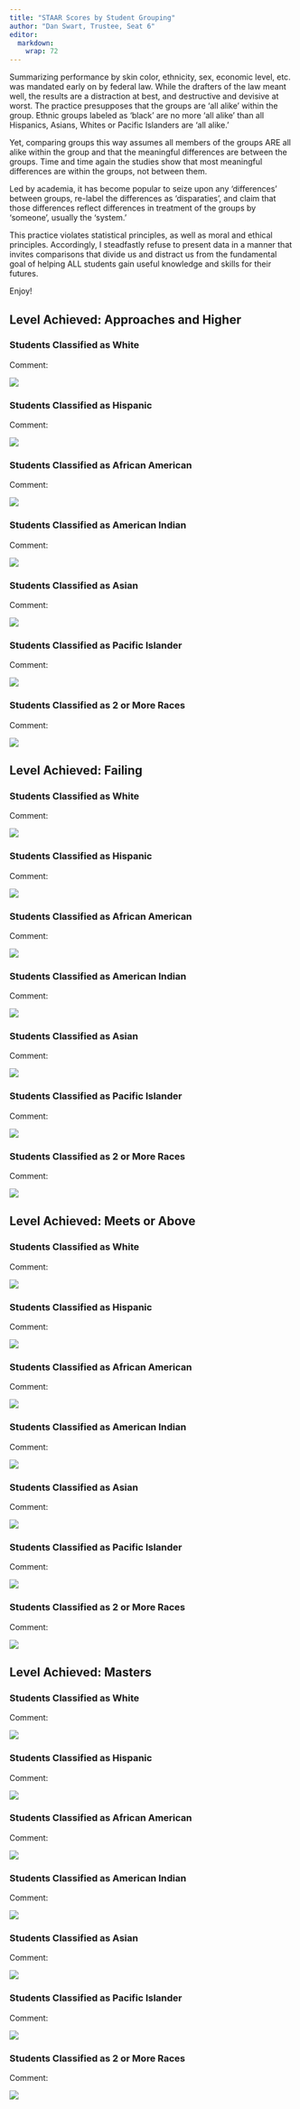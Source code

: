 ```yaml
---
title: "STAAR Scores by Student Grouping"
author: "Dan Swart, Trustee, Seat 6"
editor: 
  markdown: 
    wrap: 72
---
```


Summarizing performance by skin color, ethnicity, sex, economic level, etc. was mandated early on by federal law.  While the drafters of the law meant well, the results are a distraction at best, and destructive and devisive at worst.  The practice presupposes that the groups are 'all alike' within the group.  Ethnic groups labeled as 'black' are no more 'all alike' than all Hispanics, Asians, Whites or Pacific Islanders are 'all alike.'  

Yet, comparing groups this way assumes all members of the groups ARE all alike within the group and that the meaningful differences are between the groups.  Time and time again the studies show that most meaningful differences are within the groups, not between them.  

Led by academia, it has become popular to seize upon any 'differences' between groups, re-label the differences as 'disparaties', and claim that those differences reflect differences in treatment of the groups by 'someone', usually the 'system.'

This practice violates statistical principles, as well as moral and ethical principles.  Accordingly, I steadfastly refuse to present data in a manner that invites comparisons that divide us and distract us from the fundamental goal of helping ALL students gain useful knowledge and skills for their futures.



::: only-html
::: ac
Enjoy!
:::
:::

::: only-pdf
```{=tex}
\begin{center}
Enjoy!
\end{center}
```
:::


\clearpage

## Level Achieved:  Approaches and Higher

### Students Classified as White



Comment:

![](png_Standardized_Scores/Standardized_ScoresWhitescoreAllApproaches_or_Above19952022.png)

\clearpage

### Students Classified as Hispanic

Comment:

![](png_Standardized_Scores/Standardized_ScoresHispanicscoreAllApproaches_or_Above19952022.png)

\clearpage

### Students Classified as African American

Comment:

![](png_Standardized_Scores/Standardized_ScoresAfricanAmericanscoreAllApproaches_or_Above19952022.png)

\clearpage

### Students Classified as American Indian

Comment:

![](png_Standardized_Scores/Standardized_ScoresAmericanIndianscoreAllApproaches_or_Above19952022.png)

\clearpage

### Students Classified as Asian

Comment:

![](png_Standardized_Scores/Standardized_ScoresAsianscoreAllApproaches_or_Above19952022.png)

\clearpage

### Students Classified as Pacific Islander

Comment:

![](png_Standardized_Scores/Standardized_ScoresPacificIslanderscoreAllApproaches_or_Above19952022.png)



\clearpage

### Students Classified as 2 or More Races

Comment:

![](png_Standardized_Scores/Standardized_Scores2orMoreRacesscoreAllApproaches_or_Above19952022.png)




\clearpage

## Level Achieved:  Failing

### Students Classified as White



Comment:

![](png_Standardized_Scores/Standardized_ScoresWhitescoreAllFailing19952022.png)

\clearpage

### Students Classified as Hispanic

Comment:

![](png_Standardized_Scores/Standardized_ScoresHispanicscoreAllFailing19952022.png)

\clearpage

### Students Classified as African American

Comment:

![](png_Standardized_Scores/Standardized_ScoresAfricanAmericanscoreAllFailing19952022.png)

\clearpage

### Students Classified as American Indian

Comment:

![](png_Standardized_Scores/Standardized_ScoresAmericanIndianscoreAllFailing19952022.png)

\clearpage

### Students Classified as Asian

Comment:

![](png_Standardized_Scores/Standardized_ScoresAsianscoreAllFailing19952022.png)

\clearpage

### Students Classified as Pacific Islander

Comment:

![](png_Standardized_Scores/Standardized_ScoresPacificIslanderscoreAllFailing19952022.png)


\clearpage

### Students Classified as 2 or More Races

Comment:

![](png_Standardized_Scores/Standardized_Scores2orMoreRacesscoreAllFailing19952022.png)




\clearpage

## Level Achieved: Meets or Above

### Students Classified as White



Comment:

![](png_Standardized_Scores/Standardized_ScoresWhitescoreAllMeets_or_Above19952022.png)

\clearpage

### Students Classified as Hispanic

Comment:

![](png_Standardized_Scores/Standardized_ScoresHispanicscoreAllMeets_or_Above19952022.png)

\clearpage

### Students Classified as African American

Comment:

![](png_Standardized_Scores/Standardized_ScoresAfricanAmericanscoreAllMeets_or_Above19952022.png)

\clearpage

### Students Classified as American Indian

Comment:

![](png_Standardized_Scores/Standardized_ScoresAmericanIndianscoreAllMeets_or_Above19952022.png)

\clearpage

### Students Classified as Asian

Comment:

![](png_Standardized_Scores/Standardized_ScoresAsianscoreAllMeets_or_Above19952022.png)

\clearpage

### Students Classified as Pacific Islander

Comment:

![](png_Standardized_Scores/Standardized_ScoresPacificIslanderscoreAllMeets_or_Above19952022.png)

\clearpage

### Students Classified as 2 or More Races

Comment:

![](png_Standardized_Scores/Standardized_Scores2orMoreRacesscoreAllMeets_or_Above19952022.png)




\clearpage

## Level Achieved: Masters


### Students Classified as White



Comment:

![](png_Standardized_Scores/Standardized_ScoresWhitescoreAllMasters19952022.png)

\clearpage

### Students Classified as Hispanic

Comment:

![](png_Standardized_Scores/Standardized_ScoresHispanicscoreAllMasters19952022.png)

\clearpage

### Students Classified as African American

Comment:

![](png_Standardized_Scores/Standardized_ScoresAfricanAmericanscoreAllMasters19952022.png)

\clearpage

### Students Classified as American Indian

Comment:

![](png_Standardized_Scores/Standardized_ScoresAmericanIndianscoreAllMasters19952022.png)

\clearpage

### Students Classified as Asian

Comment:

![](png_Standardized_Scores/Standardized_ScoresAsianscoreAllMasters19952022.png)

\clearpage

### Students Classified as Pacific Islander

Comment:

![](png_Standardized_Scores/Standardized_ScoresPacificIslanderscoreAllMasters19952022.png)

\clearpage

### Students Classified as 2 or More Races

Comment:

![](png_Standardized_Scores/Standardized_Scores2orMoreRacesscoreAllMasters19952022.png)

